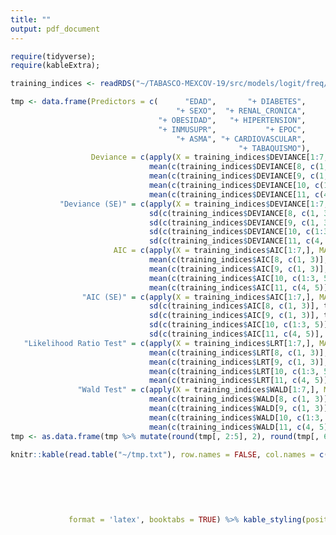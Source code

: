 ```yaml
---
title: ""
output: pdf_document
---
```


```r
require(tidyverse);
require(kableExtra);

training_indices <- readRDS("~/TABASCO-MEXCOV-19/src/models/logit/freq/5-fold_Cross_Validation/training_indices.rds");

tmp <- data.frame(Predictors = c(      "EDAD",       "+ DIABETES",
                                     "+ SEXO",  "+ RENAL_CRONICA",
                                 "+ OBESIDAD",   "+ HIPERTENSION",
                                 "+ INMUSUPR",           "+ EPOC",
                                     "+ ASMA", "+ CARDIOVASCULAR",
                                                   "+ TABAQUISMO"),
                  Deviance = c(apply(X = training_indices$DEVIANCE[1:7,], MARGIN = 1, FUN = mean), 
                               mean(c(training_indices$DEVIANCE[8, c(1, 3)], training_indices$DEVIANCE[9, c(2, 4:5)])),
                               mean(c(training_indices$DEVIANCE[9, c(1, 3)], training_indices$DEVIANCE[8, c(2, 4:5)])),
                               mean(c(training_indices$DEVIANCE[10, c(1:3, 5)], training_indices$DEVIANCE[11, 4])),
                               mean(c(training_indices$DEVIANCE[11, c(4, 5)], training_indices$DEVIANCE[10, c(1:3, 5)]))),
           "Deviance (SE)" = c(apply(X = training_indices$DEVIANCE[1:7,], MARGIN = 1, FUN = sd), 
                               sd(c(training_indices$DEVIANCE[8, c(1, 3)], training_indices$DEVIANCE[9, c(2, 4:5)])),
                               sd(c(training_indices$DEVIANCE[9, c(1, 3)], training_indices$DEVIANCE[8, c(2, 4:5)])),
                               sd(c(training_indices$DEVIANCE[10, c(1:3, 5)], training_indices$DEVIANCE[11, 4])),
                               sd(c(training_indices$DEVIANCE[11, c(4, 5)], training_indices$DEVIANCE[10, c(1:3, 5)]))),
                       AIC = c(apply(X = training_indices$AIC[1:7,], MARGIN = 1, FUN = mean), 
                               mean(c(training_indices$AIC[8, c(1, 3)], training_indices$AIC[9, c(2, 4:5)])),
                               mean(c(training_indices$AIC[9, c(1, 3)], training_indices$AIC[8, c(2, 4:5)])),
                               mean(c(training_indices$AIC[10, c(1:3, 5)], training_indices$AIC[11, 4])),
                               mean(c(training_indices$AIC[11, c(4, 5)], training_indices$AIC[10, c(1:3, 5)]))),
                "AIC (SE)" = c(apply(X = training_indices$AIC[1:7,], MARGIN = 1, FUN = sd), 
                               sd(c(training_indices$AIC[8, c(1, 3)], training_indices$AIC[9, c(2, 4:5)])),
                               sd(c(training_indices$AIC[9, c(1, 3)], training_indices$AIC[8, c(2, 4:5)])),
                               sd(c(training_indices$AIC[10, c(1:3, 5)], training_indices$AIC[11, 4])),
                               sd(c(training_indices$AIC[11, c(4, 5)], training_indices$AIC[10, c(1:3, 5)]))),
   "Likelihood Ratio Test" = c(apply(X = training_indices$LRT[1:7,], MARGIN = 1, FUN = mean), 
                               mean(c(training_indices$LRT[8, c(1, 3)], training_indices$LRT[9, c(2, 4:5)])),
                               mean(c(training_indices$LRT[9, c(1, 3)], training_indices$LRT[8, c(2, 4:5)])),
                               mean(c(training_indices$LRT[10, c(1:3, 5)], training_indices$LRT[11, 4])),
                               mean(c(training_indices$LRT[11, c(4, 5)], training_indices$LRT[10, c(1:3, 5)]))),
               "Wald Test" = c(apply(X = training_indices$WALD[1:7,], MARGIN = 1, FUN = mean), 
                               mean(c(training_indices$WALD[8, c(1, 3)], training_indices$WALD[9, c(2, 4:5)])),
                               mean(c(training_indices$WALD[9, c(1, 3)], training_indices$WALD[8, c(2, 4:5)])),
                               mean(c(training_indices$WALD[10, c(1:3, 5)], training_indices$WALD[11, 4])),
                               mean(c(training_indices$WALD[11, c(4, 5)], training_indices$WALD[10, c(1:3, 5)])))); 
tmp <- as.data.frame(tmp %>% mutate(round(tmp[, 2:5], 2), round(tmp[, 6:7], 4)));

knitr::kable(read.table("~/tmp.txt"), row.names = FALSE, col.names = c("Predictors",
                                                                           "Deviance",
                                                                           "Deviance (SE)",
                                                                           "AIC",
                                                                           "AIC (SE)",
                                                                           "Likelihood Ratio Test",
                                                                           "Wald Test"),
             format = 'latex', booktabs = TRUE) %>% kable_styling(position = "center");
```